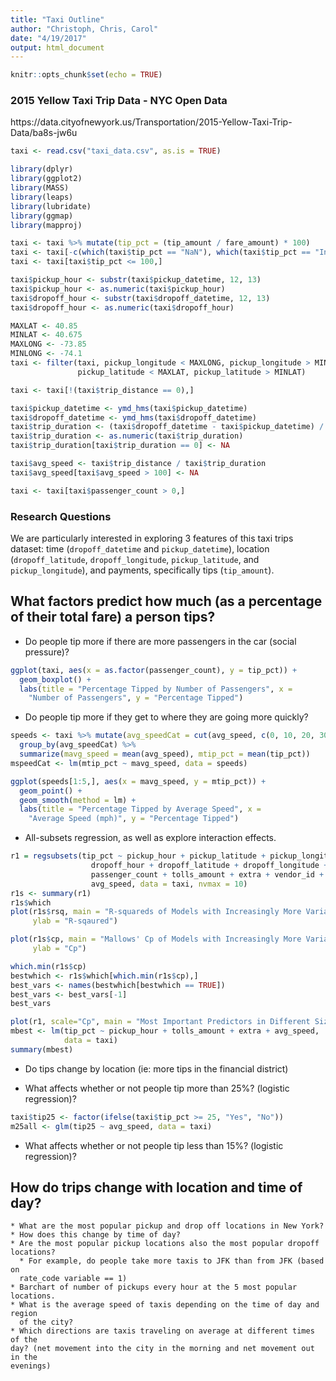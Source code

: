 ```yaml
---
title: "Taxi Outline"
author: "Christoph, Chris, Carol"
date: "4/19/2017"
output: html_document
---
```


```r
knitr::opts_chunk$set(echo = TRUE)
```

### 2015 Yellow Taxi Trip Data - NYC Open Data
https://data.cityofnewyork.us/Transportation/2015-Yellow-Taxi-Trip-Data/ba8s-jw6u

```r
taxi <- read.csv("taxi_data.csv", as.is = TRUE)
```

```r
library(dplyr)
library(ggplot2)
library(MASS)
library(leaps)
library(lubridate)
library(ggmap)
library(mapproj)
```

```r
taxi <- taxi %>% mutate(tip_pct = (tip_amount / fare_amount) * 100)
taxi <- taxi[-c(which(taxi$tip_pct == "NaN"), which(taxi$tip_pct == "Inf")),]
taxi <- taxi[taxi$tip_pct <= 100,]

taxi$pickup_hour <- substr(taxi$pickup_datetime, 12, 13)
taxi$pickup_hour <- as.numeric(taxi$pickup_hour)
taxi$dropoff_hour <- substr(taxi$dropoff_datetime, 12, 13)
taxi$dropoff_hour <- as.numeric(taxi$dropoff_hour)

MAXLAT <- 40.85
MINLAT <- 40.675
MAXLONG <- -73.85
MINLONG <- -74.1
taxi <- filter(taxi, pickup_longitude < MAXLONG, pickup_longitude > MINLONG, 
               pickup_latitude < MAXLAT, pickup_latitude > MINLAT)

taxi <- taxi[!(taxi$trip_distance == 0),]

taxi$pickup_datetime <- ymd_hms(taxi$pickup_datetime)
taxi$dropoff_datetime <- ymd_hms(taxi$dropoff_datetime)
taxi$trip_duration <- (taxi$dropoff_datetime - taxi$pickup_datetime) / 3600
taxi$trip_duration <- as.numeric(taxi$trip_duration)
taxi$trip_duration[taxi$trip_duration == 0] <- NA

taxi$avg_speed <- taxi$trip_distance / taxi$trip_duration
taxi$avg_speed[taxi$avg_speed > 100] <- NA

taxi <- taxi[taxi$passenger_count > 0,]
```

### Research Questions
We are particularly interested in exploring 3 features of this taxi trips 
dataset: time (`dropoff_datetime` and `pickup_datetime`), location 
(`dropoff_latitude`, `dropoff_longitude`, `pickup_latitude`, and
`pickup_longitude`), and payments, specifically tips (`tip_amount`). 

## What factors predict how much (as a percentage of their total fare) a person tips?

* Do people tip more if there are more passengers in the car (social pressure)? 

```r
ggplot(taxi, aes(x = as.factor(passenger_count), y = tip_pct)) + 
  geom_boxplot() +
  labs(title = "Percentage Tipped by Number of Passengers", x = 
    "Number of Passengers", y = "Percentage Tipped")
```

* Do people tip more if they get to where they are going more quickly?

```r
speeds <- taxi %>% mutate(avg_speedCat = cut(avg_speed, c(0, 10, 20, 30, 40, 50))) %>%
  group_by(avg_speedCat) %>%
  summarize(mavg_speed = mean(avg_speed), mtip_pct = mean(tip_pct))
mspeedCat <- lm(mtip_pct ~ mavg_speed, data = speeds)
```

```r
ggplot(speeds[1:5,], aes(x = mavg_speed, y = mtip_pct)) + 
  geom_point() +
  geom_smooth(method = lm) + 
  labs(title = "Percentage Tipped by Average Speed", x = 
    "Average Speed (mph)", y = "Percentage Tipped")
```

* All-subsets regression, as well as explore interaction effects.

```r
r1 = regsubsets(tip_pct ~ pickup_hour + pickup_latitude + pickup_longitude +  
                  dropoff_hour + dropoff_latitude + dropoff_longitude + 
                  passenger_count + tolls_amount + extra + vendor_id + 
                  avg_speed, data = taxi, nvmax = 10)
r1s <- summary(r1)
r1s$which
plot(r1s$rsq, main = "R-squareds of Models with Increasingly More Variables", 
     ylab = "R-sqaured")

plot(r1s$cp, main = "Mallows' Cp of Models with Increasingly More Variables", 
     ylab = "Cp")

which.min(r1s$cp)
bestwhich <- r1s$which[which.min(r1s$cp),]
best_vars <- names(bestwhich[bestwhich == TRUE])
best_vars <- best_vars[-1]
best_vars
```

```r
plot(r1, scale="Cp", main = "Most Important Predictors in Different Size Models")
mbest <- lm(tip_pct ~ pickup_hour + tolls_amount + extra + avg_speed, 
            data = taxi)
summary(mbest)
```


* Do tips change by location (ie: more tips in the financial district)


* What affects whether or not people tip more than 25%? (logistic regression)?

```r
taxi$tip25 <- factor(ifelse(taxi$tip_pct >= 25, "Yes", "No"))
m25all <- glm(tip25 ~ avg_speed, data = taxi)
```


* What affects whether or not people tip less than 15%? (logistic regression)?



## How do trips change with location and time of day?
    * What are the most popular pickup and drop off locations in New York? 
    * How does this change by time of day?
    * Are the most popular pickup locations also the most popular dropoff 
    locations?
      * For example, do people take more taxis to JFK than from JFK (based on 
      rate_code variable == 1) 
    * Barchart of number of pickups every hour at the 5 most popular locations.
    * What is the average speed of taxis depending on the time of day and region 
      of the city? 
    * Which directions are taxis traveling on average at different times of the 
    day? (net movement into the city in the morning and net movement out in the 
    evenings)
